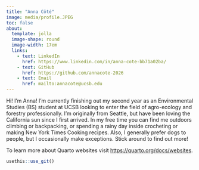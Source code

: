 ```yaml
---
title: "Anna Côté"
image: media/profile.JPEG
toc: false
about: 
  template: jolla
  image-shape: round
  image-width: 17em
  links:
    - text: LinkedIn
      href: https://www.linkedin.com/in/anna-cote-bb71a02ba/
    - text: GitHub
      href: https://github.com/annacote-2026
    - text: Email
      href: mailto:annacote@ucsb.edu
---
```


Hi! I'm Anna! I'm currently finishing out my second year as an Environmental Studies (BS) student at UCSB looking to enter the field of agro-ecology and forestry professionally. I'm originally from Seattle, but have been loving the California sun since I first arrived. In my free time you can find me outdoors climbing or backpacking, or spending a rainy day inside crocheting or making New York Times Cooking recipes. Also, I generally prefer dogs to people, but I occasionally make exceptions. Stick around to find out more!

To learn more about Quarto websites visit <https://quarto.org/docs/websites>.

```r
usethis::use_git()
```
